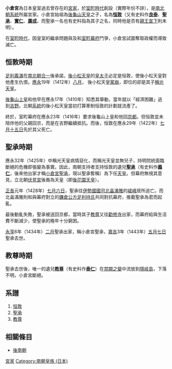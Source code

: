 {{japanese|japanese=小倉宮|kana=おぐらのみや|romaji= Kokura no miyaō}}
'''小倉宮'''為日本皇室過去曾存在的[[宮家|宮家]]，於[[室町時代|室町時代]]創設（實際年份不詳），是[[南北朝_(日本)|南北朝]][[大覺寺統|系統]]所屬宮家。小倉宮始祖為[[後龜山天皇|後龜山天皇]]之子，名為'''[[恒敦|恒敦]]'''（又有史料作'''[[良泰|良泰]]'''、'''[[聖承|聖承]]'''、'''[[實仁|實仁]]'''、'''[[廣成|廣成]]'''，而聖承一名也有史料指為其子之名，同時他是否有[[親王宣下|親王宣下]]則未明）。

在[[室町時代|室町時代]]，因皇室的繼承問題與及和[[室町幕府|室町幕府]]鬥爭，小倉宮試圖奪取政權而導致滅亡。

==恒敦時期==
[[足利義滿|足利義滿]]在[[明德和約|南北朝合一]]後承諾，[[後小松天皇|後小松天皇]]的[[皇太子|皇太子]]必定是恒敦，使後小松天皇對他產生仇恨。[[應永|應永]]19年（1412年）[[八月|八月]]，
後小松天皇[[駕崩|駕崩]]，即位的卻是其子[[稱光天皇|稱光天皇]]。

[[後龜山上皇|後龜山上皇]]和他早在應永17年（1410年）知悉其舉動，當年就以「經濟困難」逃到[[吉野|吉野]]。北朝[[持明院統|系統]]的後小松天皇當初打算牽制恒敦的計劃就流產了。

終於，室町幕府在應永23年（1416年）要求後龜山上皇和他回[[京都|京都]]。但恒敦並未陪伴他的父親回京，而是在吉野繼續抵抗。而後，恒敦在應永29年（1422年）[[七月十五日|七月十五日]]先於其父死亡。

==聖承時期==

應永32年（1425年）中稱光天皇病情惡化，而稱光天皇並無兒子，持明院統面臨斷絕的危機即張變為事實。因此，南朝支持者支持恒敦的遺兒'''[[聖承|聖承]]'''（有史料作'''[[義仁|義仁]]'''，後來他出家才稱[[小倉宮聖承|小倉宮聖承]]，現以聖承暫稱）為下任[[天皇|天皇]]。但幕府無視其意見，立北朝[[伏見宮|伏見宮]]後裔為天皇（即[[後花園天皇|後花園天皇]]）。

[[正長|正長]]元年（1428年）[[七月六日|七月六日]]，聖承往[[伊勢國|伊勢國]][[國司|國司]][[北畠滿雅|北畠滿雅]]的[[嵯峨|嵯峨]]居所逃亡。而北畠滿雅則和與幕府對立的[[鎌倉公方|鎌倉公方]][[足利持氏|足利持氏]]共同對抗幕府，推戴聖承為君而起亂。

最後動亂失敗，聖承被送回京都，當時其子[[教尊|教尊]]又往[[勸修寺|勸修寺]]出家，而幕府給與生活費不斷減少，使聖承的晚年十分窮困。

[[永享|永享]]6年（1434年）[[二月|二月]]聖承出家，稱小倉宮聖承，[[嘉吉|嘉吉]]3年（1443年）[[五月七日|五月七日]]聖承去世。

==教尊時期==
聖承去世後，唯一的遺兒'''[[教尊|教尊]]'''（有史料作'''[[泰仁|泰仁]]'''）在[[禁闕之變|禁闕之變]]中流放到[[隱岐島|隱岐島]]，下落不明，小倉宮斷絕。

==系譜==
#[[恒敦|恒敦]]
#[[聖承|聖承]]
#[[教尊|教尊]]

== 相關條目 ==
*[[後南朝|後南朝]]

{{日本宫家}}

{{Japan-hist-stub}}

[[Category:宮家|]]
[[Category:南朝皇族_(日本)|Category:南朝皇族 (日本)]]